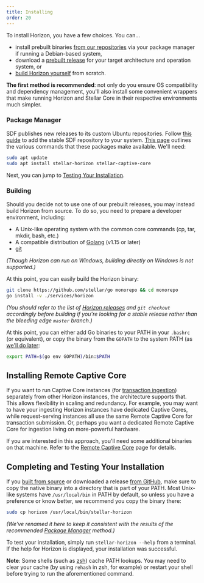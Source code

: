 ```yaml
---
title: Installing
order: 20
---
```



To install Horizon, you have a few choices. You can...
  - install prebuilt binaries [from our repositories](#package-manager) via your package manager if running a Debian-based system,
  - download a [prebuilt release](https://github.com/stellar/go/releases/latest) for your target architecture and operation system, or
  - [build Horizon yourself](#building) from scratch.

**The first method is recommended**: not only do you ensure OS compatibility and dependency management, you'll also install some convenient wrappers that make running Horizon and Stellar Core in their respective environments much simpler.

### Package Manager
SDF publishes new releases to its custom Ubuntu repositories. Follow [this guide](https://github.com/stellar/packages/blob/master/docs/adding-the-sdf-stable-repository-to-your-system.md#adding-the-sdf-stable-repository-to-your-system) to add the stable SDF repository to your system. [This page](https://github.com/stellar/packages/blob/master/docs/installing-individual-packages.md#installing-individual-packages) outlines the various commands that these packages make available. We'll need:

<CodeExample>

```bash
sudo apt update
sudo apt install stellar-horizon stellar-captive-core
```

</CodeExample>

Next, you can jump to [Testing Your Installation](#completing-and-testing-your-installation).

### Building
Should you decide not to use one of our prebuilt releases, you may instead build Horizon from source. To do so, you need to prepare a developer environment, including:

- A Unix-like operating system with the common core commands (cp, tar, mkdir, bash, etc.)
- A compatible distribution of [Golang](https://golang.org/dl/) (v1.15 or later)
- [git](https://git-scm.com/)

_(Though Horizon can run on Windows, *building* directly on Windows is not supported.)_

At this point, you can easily build the Horizon binary:

<CodeExample>

```bash
git clone https://github.com/stellar/go monorepo && cd monorepo
go install -v ./services/horizon
```

</CodeExample>

_(You should refer to the list of [Horizon releases](https://github.com/stellar/go/releases) and `git checkout` accordingly before building if you're looking for a stable release rather than the bleeding edge `master` branch.)_

At this point, you can either add Go binaries to your PATH in your `.bashrc` (or equivalent), or copy the binary from the `GOPATH` to the system PATH (as [we'll do later](#completing-and-testing-your-installation):

<CodeExample>

```bash
export PATH=$(go env GOPATH)/bin:$PATH
```

</CodeExample>

## Installing Remote Captive Core

If you want to run Captive Core instances (for [transaction ingestion](./running.mdx#ingesting-transactions)) separately from other Horizon instances, the architecture supports that. This allows flexibility in scaling and redundancy. For example, you may want to have your ingesting Horizon instances have dedicated Captive Cores, while request-serving instances all use the same Remote Captive Core for transaction submission. Or, perhaps you want a dedicated Remote Captive Core for ingestion living on more-powerful hardware.

If you are interested in this approach, you'll need some additional binaries on that machine. Refer to the [Remote Captive Core](./remote-core.mdx) page for details.


## Completing and Testing Your Installation

If you [built from source](#building) or downloaded a release [from GitHub](https://github.com/stellar/go/releases), make sure to copy the native binary into a directory that is part of your PATH. Most Unix-like systems have `/usr/local/bin` in PATH by default, so unless you have a preference or know better, we recommend you copy the binary there:

<CodeExample>

```bash
sudo cp horizon /usr/local/bin/stellar-horizon
```

</CodeExample>

_(We've renamed it here to keep it consistent with the results of the recommended [Package Manager](#package-manager) method.)_

To test your installation, simply run `stellar-horizon --help` from a terminal. If the help for Horizon is displayed, your installation was successful.

**Note**: Some shells (such as [zsh](https://www.zsh.org/)) cache PATH lookups. You may need to clear your cache (by using `rehash` in zsh, for example) or restart your shell before trying to run the aforementioned command.
